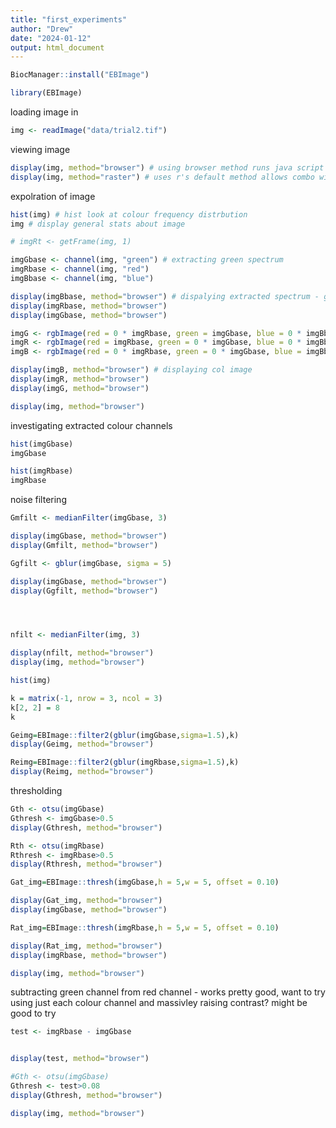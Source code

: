 ---
title: "first_experiments"
author: "Drew"
date: "2024-01-12"
output: html_document
---

```{r}
BiocManager::install("EBImage")
```

```{r}
library(EBImage)
```

loading image in

```{r}
img <- readImage("data/trial2.tif")
```

viewing image 

```{r}
display(img, method="browser") # using browser method runs java script through web brower to view object 
display(img, method="raster") # uses r's default method allows combo with other plotting functionality to add labels etc 
```

expolration of image 

```{r}
hist(img) # hist look at colour frequency distrbution 
img # display general stats about image 
```

```{r}
# imgRt <- getFrame(img, 1)

imgGbase <- channel(img, "green") # extracting green spectrum 
imgRbase <- channel(img, "red")
imgBbase <- channel(img, "blue")

display(imgBbase, method="browser") # dispalying extracted spectrum - greyscale as only 1 colour channel 
display(imgRbase, method="browser")
display(imgGbase, method="browser")

imgG <- rgbImage(red = 0 * imgRbase, green = imgGbase, blue = 0 * imgBbase) # coonverting image back to colour image
imgR <- rgbImage(red = imgRbase, green = 0 * imgGbase, blue = 0 * imgBbase)
imgB <- rgbImage(red = 0 * imgRbase, green = 0 * imgGbase, blue = imgBbase)

display(imgB, method="browser") # displaying col image 
display(imgR, method="browser")
display(imgG, method="browser")

display(img, method="browser")

```

investigating extracted colour channels 

```{r}
hist(imgGbase)
imgGbase

hist(imgRbase)
imgRbase
```

noise filtering 

```{r}

Gmfilt <- medianFilter(imgGbase, 3)

display(imgGbase, method="browser")
display(Gmfilt, method="browser")

Ggfilt <- gblur(imgGbase, sigma = 5)

display(imgGbase, method="browser")
display(Ggfilt, method="browser")




nfilt <- medianFilter(img, 3)

display(nfilt, method="browser")
display(img, method="browser")

hist(img)

```

```{r}
k = matrix(-1, nrow = 3, ncol = 3)
k[2, 2] = 8
k

Geimg=EBImage::filter2(gblur(imgGbase,sigma=1.5),k)
display(Geimg, method="browser")

Reimg=EBImage::filter2(gblur(imgRbase,sigma=1.5),k)
display(Reimg, method="browser")
```


thresholding

```{r}
Gth <- otsu(imgGbase)
Gthresh <- imgGbase>0.5
display(Gthresh, method="browser")

Rth <- otsu(imgRbase)
Rthresh <- imgRbase>0.5
display(Rthresh, method="browser")

```

```{r}

Gat_img=EBImage::thresh(imgGbase,h = 5,w = 5, offset = 0.10)

display(Gat_img, method="browser")
display(imgGbase, method="browser")

Rat_img=EBImage::thresh(imgRbase,h = 5,w = 5, offset = 0.10)

display(Rat_img, method="browser")
display(imgRbase, method="browser")

display(img, method="browser")
```

subtracting green channel from red channel - works pretty good, want to try using just each colour channel and massivley raising contrast? might be good to try 

```{r}
test <- imgRbase - imgGbase 


display(test, method="browser")

#Gth <- otsu(imgGbase)
Gthresh <- test>0.08
display(Gthresh, method="browser")

display(img, method="browser")
```

